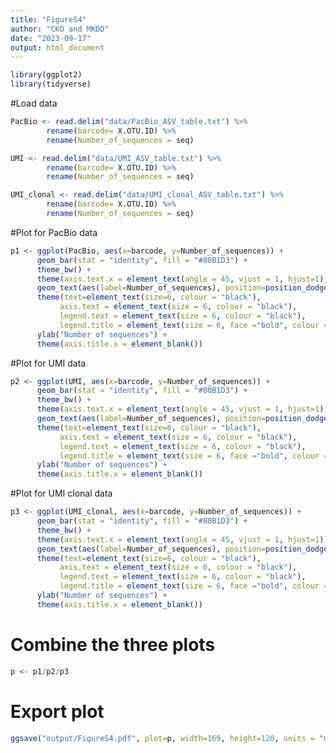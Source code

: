 ```yaml
---
title: "FigureS4"
author: "CKO and MKDD"
date: "2023-09-17"
output: html_document
---
```


```r
library(ggplot2)
library(tidyverse)
```

#Load data
```r
PacBio <- read.delim("data/PacBio_ASV_table.txt") %>%
        rename(barcode= X.OTU.ID) %>%
        rename(Number_of_sequences = seq)

UMI <- read.delim("data/UMI_ASV_table.txt") %>%
        rename(barcode= X.OTU.ID) %>%
        rename(Number_of_sequences = seq)

UMI_clonal <- read.delim("data/UMI_clonal_ASV_table.txt") %>%
        rename(barcode= X.OTU.ID) %>%
        rename(Number_of_sequences = seq)
```

#Plot for PacBio data 
```r
p1 <- ggplot(PacBio, aes(x=barcode, y=Number_of_sequences)) + 
      geom_bar(stat = "identity", fill = "#80B1D3") +
      theme_bw() +
      theme(axis.text.x = element_text(angle = 45, vjust = 1, hjust=1)) + 
      geom_text(aes(label=Number_of_sequences), position=position_dodge(width=0.9), vjust=-0.25,size = 6/ggplot2::.pt)+ 
      theme(text=element_text(size=6, colour = "black"),
           axis.text = element_text(size = 6, colour = "black"),
           legend.text = element_text(size = 6, colour = "black"),
           legend.title = element_text(size = 6, face ="bold", colour = "black")) +
      ylab("Number of sequences") +
      theme(axis.title.x = element_blank())
```

#Plot for UMI data
```r
p2 <- ggplot(UMI, aes(x=barcode, y=Number_of_sequences)) + 
      geom_bar(stat = "identity", fill = "#80B1D3") +
      theme_bw() +
      theme(axis.text.x = element_text(angle = 45, vjust = 1, hjust=1)) + 
      geom_text(aes(label=Number_of_sequences), position=position_dodge(width=0.9), vjust=-0.25,size = 6/ggplot2::.pt)+ 
      theme(text=element_text(size=6, colour = "black"),
           axis.text = element_text(size = 6, colour = "black"),
           legend.text = element_text(size = 6, colour = "black"),
           legend.title = element_text(size = 6, face ="bold", colour = "black")) +
      ylab("Number of sequences") + 
      theme(axis.title.x = element_blank())
```

#Plot for UMI clonal data
```r
p3 <- ggplot(UMI_clonal, aes(x=barcode, y=Number_of_sequences)) + 
      geom_bar(stat = "identity", fill = "#80B1D3") +
      theme_bw() +
      theme(axis.text.x = element_text(angle = 45, vjust = 1, hjust=1)) + 
      geom_text(aes(label=Number_of_sequences), position=position_dodge(width=0.9), vjust=-0.25,size = 6/ggplot2::.pt) + 
      theme(text=element_text(size=6, colour = "black"),
           axis.text = element_text(size = 6, colour = "black"),
           legend.text = element_text(size = 6, colour = "black"),
           legend.title = element_text(size = 6, face ="bold", colour = "black")) +
      ylab("Number of sequences") + 
      theme(axis.title.x = element_blank())
```

# Combine the three plots
```r
p <- p1/p2/p3
```

# Export plot
```r
ggsave("output/FigureS4.pdf", plot=p, width=169, height=120, units = "mm", useDingbats=FALSE, limitsize=FALSE)
```

